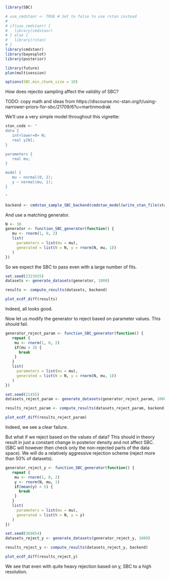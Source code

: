 
```r
library(SBC)

# use_cmdstanr <- TRUE # Set to false to use rstan instead
# 
# if(use_cmdstanr) {
#   library(cmdstanr)
# } else {
#   library(rstan)
# }
library(cmdstanr)
library(bayesplot)
library(posterior)

library(future)
plan(multisession) 

options(SBC.min_chunk_size = 10)

```

How does rejectio sampling affect the validity of SBC?

TODO: copy math and ideas from
https://discourse.mc-stan.org/t/using-narrower-priors-for-sbc/21709/6?u=martinmodrak

We'll use a very simple model throughout this vignette:

```r
stan_code <- "
data {
   int<lower=0> N;
   real y[N];
}

parameters {
   real mu;
}

model {
   mu ~ normal(0, 2);
   y ~ normal(mu, 1);
}

"

backend <- cmdstan_sample_SBC_backend(cmdstan_model(write_stan_file(stan_code)), iter_warmup = 800, iter_sampling = 800)
```
And use a matching generator.

```r
N <- 30
generator <- function_SBC_generator(function() {
   mu <- rnorm(1, 0, 2)
   list(
     parameters = list(mu = mu),
     generated = list(N = N, y = rnorm(N, mu, 1))
   )
})
```

So we expect the SBC to pass even with a large number of fits.

```r
set.seed(2323455)
datasets <- generate_datasets(generator, 1000)
```

```r
results <- compute_results(datasets, backend)
```

```r
plot_ecdf_diff(results)
```

Indeed, all looks good.

Now let us modify the generator to reject based on parameter values. This should fail.

```r
generator_reject_param <- function_SBC_generator(function() {
   repeat {
    mu <- rnorm(1, 0, 2)
    if(mu > 3) {
      break
    }
   }
   list(
     parameters = list(mu = mu),
     generated = list(N = N, y = rnorm(N, mu, 1))
   )
})
```

```r
set.seed(21455)
datasets_reject_param <- generate_datasets(generator_reject_param, 1000)
```

```r
results_reject_param <- compute_results(datasets_reject_param, backend)
```

```r
plot_ecdf_diff(results_reject_param)
```
Indeed, we see a clear failure.

But what if we reject based on the values of data? This should in theory result in just
a constant change in posterior density and not affect SBC. (SBC will however then check only the 
non-rejected parts of the data space). We will do a relatively aggressive rejection scheme (reject more than 50% of datasets).

```r
generator_reject_y <- function_SBC_generator(function() {
   repeat {
    mu <- rnorm(1, 0, 2)
    y <- rnorm(N, mu, 1)
    if(mean(y) > 5) {
      break
    }
   }
   list(
     parameters = list(mu = mu),
     generated = list(N = N, y = y)
   )
})
```

```r
set.seed(369654)
datasets_reject_y <- generate_datasets(generator_reject_y, 1000)
```

```r
results_reject_y <- compute_results(datasets_reject_y, backend)
```

```r
plot_ecdf_diff(results_reject_y)
```

We see that even with quite heavy rejection based on y, SBC to a high resolution.
